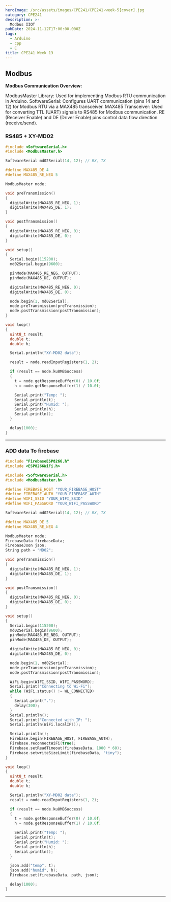 ```yaml
---
heroImage: /src/assets/images/CPE241/CPE241-week-5[cover].jpg
category: CPE241
description: >-
  Modbus IIOT
pubDate: 2024-11-12T17:00:00.000Z
tags:
  - Arduino
  - cpp
  - C
title: CPE241 Week 13
---
```


## Modbus 

**Modbus Communication Overview:**

ModbusMaster Library: Used for implementing Modbus RTU communication in Arduino.
SoftwareSerial: Configures UART communication (pins 14 and 12) for Modbus RTU via a MAX485 transceiver.
MAX485 Transceiver: Used for converting TTL (UART) signals to RS485 for Modbus communication.
RE (Receiver Enable) and DE (Driver Enable) pins control data flow direction (receive/send).

### RS485 + XY-MD02

```c
#include <SoftwareSerial.h>
#include <ModbusMaster.h>

SoftwareSerial md02Serial(14, 12); // RX, TX

#define MAX485_DE 4
#define MAX485_RE_NEG 5

ModbusMaster node;

void preTransmission()
{
  digitalWrite(MAX485_RE_NEG, 1);
  digitalWrite(MAX485_DE, 1);
}

void postTransmission()
{
  digitalWrite(MAX485_RE_NEG, 0);
  digitalWrite(MAX485_DE, 0);
}

void setup()
{
  Serial.begin(115200);
  md02Serial.begin(9600);

  pinMode(MAX485_RE_NEG, OUTPUT);
  pinMode(MAX485_DE, OUTPUT);

  digitalWrite(MAX485_RE_NEG, 0);
  digitalWrite(MAX485_DE, 0);

  node.begin(1, md02Serial);
  node.preTransmission(preTransmission);
  node.postTransmission(postTransmission);
}

void loop()
{
  uint8_t result;
  double t;
  double h;

  Serial.println("XY-MD02 data");

  result = node.readInputRegisters(1, 2);

  if (result == node.ku8MBSuccess)
  {
    t = node.getResponseBuffer(0) / 10.0f;
    h = node.getResponseBuffer(1) / 10.0f;

    Serial.print("Temp: ");
    Serial.println(t);
    Serial.print("Humid: ");
    Serial.println(h);
    Serial.println();
  }

  delay(1000);
}

```
---

### ADD data To firebase

```c
#include "FirebaseESP8266.h"
#include <ESP8266WiFi.h>

#include <SoftwareSerial.h>
#include <ModbusMaster.h>

#define FIREBASE_HOST "YOUR_FIREBASE_HOST"
#define FIREBASE_AUTH "YOUR_FIREBASE_AUTH"
#define WIFI_SSID "YOUR_WIFI_SSID"
#define WIFI_PASSWORD "YOUR_WIFI_PASSWORD"

SoftwareSerial md02Serial(14, 12); // RX, TX

#define MAX485_DE 5
#define MAX485_RE_NEG 4

ModbusMaster node;
FirebaseData firebaseData;
FirebaseJson json;
String path = "MD02";

void preTransmission()
{
  digitalWrite(MAX485_RE_NEG, 1);
  digitalWrite(MAX485_DE, 1);
}

void postTransmission()
{
  digitalWrite(MAX485_RE_NEG, 0);
  digitalWrite(MAX485_DE, 0);
}

void setup()
{
  Serial.begin(115200);
  md02Serial.begin(9600);
  pinMode(MAX485_RE_NEG, OUTPUT);
  pinMode(MAX485_DE, OUTPUT);

  digitalWrite(MAX485_RE_NEG, 0);
  digitalWrite(MAX485_DE, 0);

  node.begin(1, md02Serial);
  node.preTransmission(preTransmission);
  node.postTransmission(postTransmission);

  WiFi.begin(WIFI_SSID, WIFI_PASSWORD);
  Serial.print("Connecting to Wi-Fi");
  while (WiFi.status() != WL_CONNECTED)
  {
    Serial.print(".");
    delay(300);
  }
  Serial.println();
  Serial.print("Connected with IP: ");
  Serial.println(WiFi.localIP());

  Serial.println();
  Firebase.begin(FIREBASE_HOST, FIREBASE_AUTH);
  Firebase.reconnectWiFi(true);
  Firebase.setReadTimeout(firebaseData, 1000 * 60);
  Firebase.setwriteSizeLimit(firebaseData, "tiny");
}

void loop()
{
  uint8_t result;
  double t;
  double h;

  Serial.println("XY-MD02 data");
  result = node.readInputRegisters(1, 2);

  if (result == node.ku8MBSuccess)
  {
    t = node.getResponseBuffer(0) / 10.0f;
    h = node.getResponseBuffer(1) / 10.0f;

    Serial.print("Temp: ");
    Serial.println(t);
    Serial.print("Humid: ");
    Serial.println(h);
    Serial.println();
  }

  json.add("temp", t);
  json.add("humid", h);
  Firebase.set(firebaseData, path, json);

  delay(1000);
}
```
---
